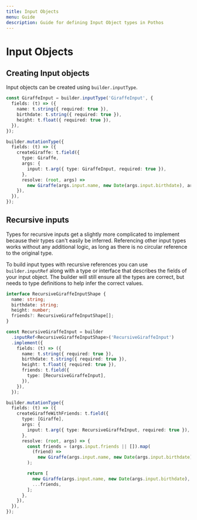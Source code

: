 ```yaml
---
title: Input Objects
menu: Guide
description: Guide for defining Input Object types in Pothos
---
```






# Input Objects

## Creating Input objects

Input objects can be created using `builder.inputType`.

```typescript
const GiraffeInput = builder.inputType('GiraffeInput', {
  fields: (t) => ({
    name: t.string({ required: true }),
    birthdate: t.string({ required: true }),
    height: t.float({ required: true }),
  }),
});

builder.mutationType({
  fields: (t) => ({
    createGiraffe: t.field({
      type: Giraffe,
      args: {
        input: t.arg({ type: GiraffeInput, required: true }),
      },
      resolve: (root, args) =>
        new Giraffe(args.input.name, new Date(args.input.birthdate), args.input.height),
    }),
  }),
});
```

## Recursive inputs

Types for recursive inputs get a slightly more complicated to implement because their types can't
easily be inferred. Referencing other input types works without any additional logic, as long as
there is no circular reference to the original type.

To build input types with recursive references you can use `builder.inputRef` along with a type or
interface that describes the fields of your input object. The builder will still ensure all the
types are correct, but needs to type definitions to help infer the correct values.

```typescript
interface RecursiveGiraffeInputShape {
  name: string;
  birthdate: string;
  height: number;
  friends?: RecursiveGiraffeInputShape[];
}

const RecursiveGiraffeInput = builder
  .inputRef<RecursiveGiraffeInputShape>('RecursiveGiraffeInput')
  .implement({
    fields: (t) => ({
      name: t.string({ required: true }),
      birthdate: t.string({ required: true }),
      height: t.float({ required: true }),
      friends: t.field({
        type: [RecursiveGiraffeInput],
      }),
    }),
  });

builder.mutationType({
  fields: (t) => ({
    createGiraffeWithFriends: t.field({
      type: [Giraffe],
      args: {
        input: t.arg({ type: RecursiveGiraffeInput, required: true }),
      },
      resolve: (root, args) => {
        const friends = (args.input.friends || []).map(
          (friend) =>
            new Giraffe(args.input.name, new Date(args.input.birthdate), args.input.height),
        );

        return [
          new Giraffe(args.input.name, new Date(args.input.birthdate), args.input.height),
          ...friends,
        ];
      },
    }),
  }),
});
```
